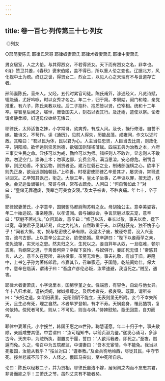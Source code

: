 ```yaml
---
---
---
```

title: 卷一百七·列传第三十七·列女
---

 ◎列女

○邢简妻陈氏 耶律氏常哥 耶律奴妻萧氏 耶律术者妻萧氏 耶律中妻萧氏

男女居室，人之大伦。与其得烈女，不若得贤女。天下而有烈女之名，非幸也。《诗》赞卫共姜，《春秋》褒宋伯姬，盖不得已，所以重人伦之变也。辽据北方，风化视中土为疏。终辽之世，得贤女二，烈女三，以见人心之天理有不与世道存亡者。

邢简妻陈氏，营州人。父陉，五代时累官司徒。陈氏甫笄，涉通经义，凡览诗赋，辄能诵，尤好吟咏，时以女秀才名之。年二十，归于简。孝舅姑，闺门和睦，亲党推重。有六子，陈氏亲教以经。后二子抱朴、抱质皆以贤，位宰相。统和十二年卒。睿智皇后闻之，嗟悼，赠鲁国夫人，刻石以表其行。及迁祔，遣使以祭。论者谓贞静柔顺，妇道母仪始终无慊云。

耶律氏，太师适鲁之妹，小字常哥。幼爽秀，有成人风。及长，操行修洁，自誓不嫁。能诗文，不苟作。读《通历》，见前人得失，历能品藻。咸雍间，作文以述时政。其略曰：“君以民为体，民以君为心。人主当任忠贤，人臣当去比周，则政化平，阴阳顺。欲怀远则崇恩尚德，欲强国则轻徭薄赋。四端五典为治教之本，六府三事实生民之命。淫侈可以为戒，勤俭可以为师。错枉则人不敢诈，显忠则人不敢欺。勿泥空门，崇饰土木；勿事边鄙，妄费金帛。满当思溢，安必虑危。刑罚当罪，则民劝善。不宝远物，则贤者至。建万世磐石之业，制诸部强横之心。欲率下则先正身，欲治远则始朝廷。”上称善。时枢密使耶律乙辛爱其才，屡求诗，常哥遗以回文。乙辛知其讽己，衔之。大康三年，皇太子坐事，乙辛诬以罪，按无迹，获免。会兄适鲁谪镇州，常哥与俱，常布衣疏食。人问曰：“何自苦如此？”对曰：“皇储无罪遭废，我辈岂可美食安寝。”及太子被害，不胜哀痛。年七十，卒于家。

耶律奴妻萧氏，小字意辛，国舅驸马都尉陶苏斡之女。母胡独公主。意幸美姿容，年二十始适奴。事亲睦族，以孝谨闻。尝与娣姒会，争言厌魅以取夫宠，意辛曰：“厌魅不若礼法。”众问其故，意辛曰：“修己以洁，奉长以敬，事夫以柔，抚下以宽，毋使君子见其轻易，此之为礼法，自然取重于夫。以厌魅获宠，独不愧于心乎！”闻者大惭。初，奴与枢密使乙辛有隙。及皇太子废，被诬夺爵，没入兴圣宫，流乌古部。上以意辛公主之女，欲使绝婚。意辛辞曰：“陛下以妾葭莩之亲，使免流窜，实天地之恩。然夫归之义，生死以之。妾自笄年从奴，一旦临难，顿尔乖离，背纲常之道，于禽兽何异？幸陛下哀怜，与奴俱行，妾即死无恨！”帝感其言，从之。意辛久在贬所，亲执役事，虽劳无难色。事夫礼敬，有加于旧。寿隆中，上书乞子孙为著帐郎君。帝嘉其节，召举家还。子国隐，乾统间始仕。保大中，意辛在临潢，谓诸子曰：“吾度卢彦伦必叛，汝辈速避，我当死之。”贼至，遇害。

耶律术者妻萧氏，小字讹里本，国舅孛堇之女。性端悫，有容色，自幼与他女异。年十八归术者。谨裕贞婉，娣姒推尊之。及居术者丧，极哀毁。既葬，谓所亲曰：“夫妇之道，如阴阳表里。无阳则阴不能立，无表则里无所附。妾今不幸失所天，且生必有死，理之自然。术者早岁登朝，有才不寿。天祸妾身，罹此酷罚，复何依恃。傥死者可见，则从；不可见，则当与俱。”侍婢慰勉，竟无回意，自刃而卒。

耶律中妻萧氏，小字挼兰，韩国王惠之四世孙。聪慧谨愿。年二十归于中，事夫敬顺，亲戚咸誉其德。中尝谓曰：“汝可粗知书，以前贞淑为鉴。”遂发心诵习，多涉古今。天庆中，为贼所执，潜置刃于履，誓曰：“人欲污我者，即死之。”至夜，贼遁而免。久之，帝召中为五院都监，中谓妻曰：“吾本无宦情，今不能免。我当以死报国，汝能从我乎？”挼兰对曰：“谨奉教。”及金兵徇地岭西，尽徙其民，中守节死。挼兰悲戚不形于外，人怪之。俄跃马突出，至中死所自杀。

论曰：陈氏以经教二子，并为贤相，耶律氏自洁不嫁，居闺阃之内而不忘忠其君，非贤而能之乎！三萧氏之节，虽烈丈夫有不能者矣。

